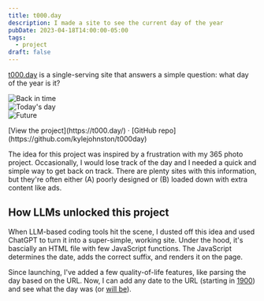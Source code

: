 ```yaml
---
title: t000.day
description: I made a site to see the current day of the year
pubDate: 2023-04-18T14:00:00-05:00
tags:
  - project
draft: false
---
```


[t000.day](https://t000.day/) is a single-serving site that answers a simple question: what day of the year is it?

<div class="flex flex-row gap-2 wide">
	<div>
		<Image src={one} alt="Back in time" class="border border-neutral-200 rounded-sm" />
	</div>
	<div>
		<Image src={two} alt="Today's day" class="border border-neutral-200 rounded-sm" />
	</div>
	<div>
		<Image src={three} alt="Future" class="border border-neutral-200 rounded-sm" />
	</div>
</div>
<p class="caption">[View the project](https://t000.day/) · [GitHub repo](https://github.com/kylejohnston/t000day)</p>

The idea for this project was inspired by a frustration with my 365 photo project. Occasionally, I would lose track of the day and I needed a quick and simple way to get back on track. There are plenty sites with this information, but they're often either (A) poorly designed or (B) loaded down with extra content like ads. 

## How LLMs unlocked this project
When LLM-based coding tools hit the scene, I dusted off this idea and used ChatGPT to turn it into a super-simple, working site. Under the hood, it's bascially an HTML file with few JavaScript functions. The JavaScript determines the date, adds the correct suffix, and renders it on the page.

Since launching, I've added a few quality-of-life features, like parsing the day based on the URL. Now, I can add any date to the URL (starting in [1900](https://t000.day/1900-09-09)) and see what the day was (or [will be](https://t000.day/2096-04-10)).
